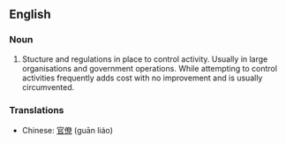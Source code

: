 ==English==
===Noun===
#Stucture and regulations in place to control activity. Usually in large organisations and government operations. While attempting to control activities frequently adds cost with no improvement and is usually circumvented.

===Translations===
*Chinese: [[官僚]] (guān liáo)

{{Wikify}}